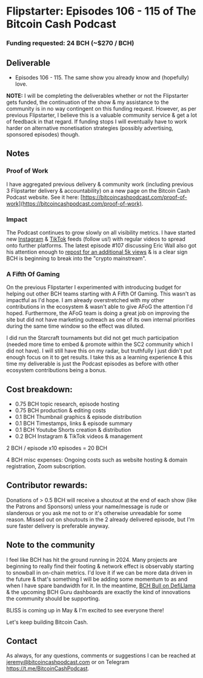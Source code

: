# Flipstarter: Episodes 106 - 115 of The Bitcoin Cash Podcast

### Funding requested: 24 BCH (~$270 / BCH)

## Deliverable

- Episodes 106 - 115. The same show you already know and (hopefully) love.

**NOTE:** I will be completing the deliverables whether or not the Flipstarter gets funded, the continuation of the show & my assistance to the community is in no way contingent on this funding request. However, as per previous Flipstarter, I believe this is a valuable community service & get a lot of feedback in that regard. If funding stops I will eventually have to work harder on alternative monetisation strategies (possibly advertising, sponsored episodes) though.

## Notes

### Proof of Work

I have aggregated previous delivery & community work (including previous 3 Flipstarter delivery & accountability) on a new page on the Bitcoin Cash Podcast website. See it here: [https://bitcoincashpodcast.com/proof-of-work](https://bitcoincashpodcast.com/proof-of-work).

### Impact

The Podcast continues to grow slowly on all visibility metrics. I have started new [Instagram](https://www.instagram.com/thebchpodcast/) & [TikTok](https://www.tiktok.com/@thebchpodcast) feeds (follow us!) with regular videos to spread onto further platforms. The latest episode #107 discussing Eric Wall also got his attention enough to [repost for an additional 5k views](https://twitter.com/TheBCHPodcast/status/1754248435656782179) & is a clear sign BCH is beginning to break into the "crypto mainstream".

### A Fifth Of Gaming

On the previous Flipstarter I experimented with introducing budget for helping out other BCH teams starting with A Fifth Of Gaming. This wasn't as impactful as I'd hope. I am already overstretched with my other contributions in the ecosystem & wasn't able to give AFoG the attention I'd hoped. Furthermore, the AFoG team is doing a great job on improving the site but did not have marketing outreach as one of its own internal priorities during the same time window so the effect was diluted.

I did run the Starcraft tournaments but did not get much participation (needed more time to embed & promote within the SC2 community which I did not have). I will still have this on my radar, but truthfully I just didn't put enough focus on it to get results. I take this as a learning experience & this time my deliverable is just the Podcast episodes as before with other ecosystem contributions being a bonus.

## Cost breakdown:

- 0.75 BCH topic research, episode hosting
- 0.75 BCH production & editing costs
- 0.1 BCH Thumbnail graphics & episode distribution
- 0.1 BCH Timestamps, links & episode summary
- 0.1 BCH Youtube Shorts creation & distribution
- 0.2 BCH Instagram & TikTok videos & management

2 BCH / episode
x10 episodes = 20 BCH

4 BCH misc expenses: Ongoing costs such as website hosting & domain registration, Zoom subscription.

## Contributor rewards:

Donations of > 0.5 BCH will receive a shoutout at the end of each show (like the Patrons and Sponsors) unless your name/message is rude or slanderous or you ask me not to or it's otherwise unreadable for some reason. Missed out on shoutouts in the 2 already delivered episode, but I'm sure faster delivery is preferable anyway.

## Note to the community

I feel like BCH has hit the ground running in 2024. Many projects are beginning to really find their footing & network effect is observably starting to snowball in on-chain metrics. I'd love it if we can be more data driven in the future & that's something I will be adding some momentum to as and when I have spare bandwidth for it.  In the meantime, [BCH Bull on DefiLlama](/) & the upcoming BCH Guru dashboards are exactly the kind of innovations the community should be supporting.

BLISS is coming up in May & I'm excited to see everyone there!

Let's keep building Bitcoin Cash.

## Contact

As always, for any questions, comments or suggestions I can be reached at jeremy@bitcoincashpodcast.com or on Telegram https://t.me/BitcoinCashPodcast.
